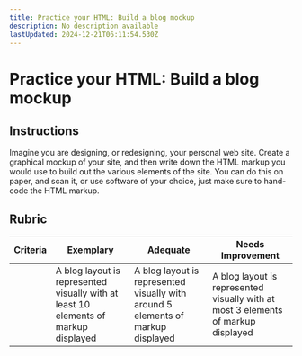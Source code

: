 ```yaml
---
title: Practice your HTML: Build a blog mockup
description: No description available
lastUpdated: 2024-12-21T06:11:54.530Z
---
```


# Practice your HTML: Build a blog mockup

## Instructions

Imagine you are designing, or redesigning, your personal web site. Create a graphical mockup of your site, and then write down the HTML markup you would use to build out the various elements of the site. You can do this on paper, and scan it, or use software of your choice, just make sure to hand-code the HTML markup.

## Rubric

| Criteria | Exemplary                                                                           | Adequate                                                                         | Needs Improvement                                                                 |
| -------- | ----------------------------------------------------------------------------------- | -------------------------------------------------------------------------------- | --------------------------------------------------------------------------------- |
|          | A blog layout is represented visually with at least 10 elements of markup displayed | A blog layout is represented visually with around 5 elements of markup displayed | A blog layout is represented visually with at most 3 elements of markup displayed |


